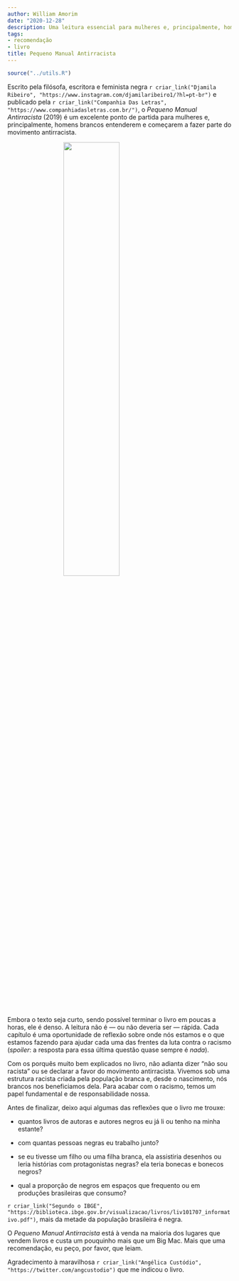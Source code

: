 ```yaml
---
author: William Amorim
date: "2020-12-28"
description: Uma leitura essencial para mulheres e, principalmente, homens brancos.
tags:
- recomendação
- livro
title: Pequeno Manual Antirracista
---
```


```r
source("../utils.R")
```

Escrito pela filósofa, escritora e feminista negra `r criar_link("Djamila Ribeiro", "https://www.instagram.com/djamilaribeiro1/?hl=pt-br")` e publicado pela `r criar_link("Companhia Das Letras", "https://www.companhiadasletras.com.br/")`, o *Pequeno Manual Antirracista* (2019) é um excelente ponto de partida para mulheres e, principalmente, homens brancos entenderem e começarem a fazer parte do movimento antirracista.

<img src = "../../images/blog/pequeno-manual-antirracista.jpg" style = "margin: auto; display: block; width: 50%;">

Embora o texto seja curto, sendo possível terminar o livro em poucas a horas, ele é denso. A leitura não é --- ou não deveria ser --- rápida. Cada capítulo é uma oportunidade de reflexão sobre onde nós estamos e o que estamos fazendo para ajudar cada uma das frentes da luta contra o racismo (*spoiler*: a resposta para essa última questão quase sempre é *nada*). 

Com os porquês muito bem explicados no livro, não  adianta dizer "não sou racista" ou se declarar a favor do movimento antirracista. Vivemos sob uma estrutura racista criada pela população branca e, desde o nascimento, nós brancos nos beneficiamos dela. Para acabar com o racismo, temos um papel fundamental e de responsabilidade nossa.

Antes de finalizar, deixo aqui algumas das reflexões que o livro me trouxe:

- quantos livros de autoras e autores negros eu já li ou tenho na minha estante?

- com quantas pessoas negras eu trabalho junto?

- se eu tivesse um filho ou uma filha branca, ela assistiria desenhos ou leria histórias com protagonistas negras? ela teria bonecas e bonecos negros?

- qual a proporção de negros em espaços que frequento ou em produções brasileiras que consumo? 

`r criar_link("Segundo o IBGE", "https://biblioteca.ibge.gov.br/visualizacao/livros/liv101707_informativo.pdf")`, mais da metade da população brasileira é negra.

O *Pequeno Manual Antirracista* está à venda na maioria dos lugares que vendem livros e custa um pouquinho mais que um Big Mac. Mais que uma recomendação, eu peço, por favor, que leiam.

Agradecimento à maravilhosa `r criar_link("Angélica Custódio", "https://twitter.com/angcustodio")` que me indicou o livro.




